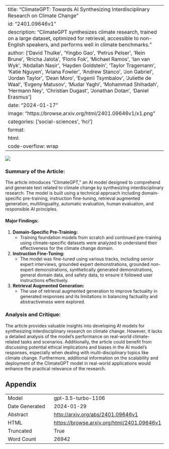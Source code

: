 
---
title: "ClimateGPT: Towards AI Synthesizing Interdisciplinary Research on Climate Change"
id: "2401.09646v1"
description: "ClimateGPT synthesizes climate research, trained on a large dataset, optimized for retrieval, accessible to non-English speakers, and performs well in climate benchmarks."
author: ['David Thulke', 'Yingbo Gao', 'Petrus Pelser', 'Rein Brune', 'Rricha Jalota', 'Floris Fok', 'Michael Ramos', 'Ian van Wyk', 'Abdallah Nasir', 'Hayden Goldstein', 'Taylor Tragemann', 'Katie Nguyen', 'Ariana Fowler', 'Andrew Stanco', 'Jon Gabriel', 'Jordan Taylor', 'Dean Moro', 'Evgenii Tsymbalov', 'Juliette de Waal', 'Evgeny Matusov', 'Mudar Yaghi', 'Mohammad Shihadah', 'Hermann Ney', 'Christian Dugast', 'Jonathan Dotan', 'Daniel Erasmus']
date: "2024-01-17"
image: "https://browse.arxiv.org/html/2401.09646v1/x1.png"
categories: ['social-sciences', 'hci']
format:
  html:
    code-overflow: wrap
---

![](https://browse.arxiv.org/html/2401.09646v1/x1.png)

### **Summary of the Article:**
The article introduces "ClimateGPT," an AI model designed to comprehend and generate text related to climate change by synthesizing interdisciplinary research. The model is built using a technical approach including domain-specific pre-training, instruction fine-tuning, retrieval augmented generation, multilinguality, automatic evaluation, human evaluation, and responsible AI principles.

#### Major Findings:
1. **Domain-Specific Pre-Training:**
    - Training foundation models from scratch and continued pre-training using climate-specific datasets were analyzed to understand their effectiveness for the climate change domain.

2. **Instruction Fine-Tuning:**
    - The model was fine-tuned using various tracks, including senior expert interviews, grounded expert demonstrations, grounded non-expert demonstrations, synthetically generated demonstrations, general domain data, and safety data, to ensure it followed user instructions effectively.

3. **Retrieval Augmented Generation:**
    - The use of retrieval augmented generation to improve factuality in generated responses and its limitations in balancing factuality and abstractiveness were explored.

### **Analysis and Critique:**
The article provides valuable insights into developing AI models for synthesizing interdisciplinary research on climate change. However, it lacks a detailed analysis of the model's performance on real-world climate-related tasks and scenarios. Additionally, the article could benefit from discussing potential ethical implications and biases in the AI model's responses, especially when dealing with multi-disciplinary topics like climate change. Furthermore, additional information on the scalability and deployment of the ClimateGPT model in real-world applications would enhance the practical relevance of the research.

## Appendix

|          |          |
|----------|----------|
| Model     | gpt-3.5-turbo-1106       |
| Date Generated     | 2024-01-29       |
| Abstract | [http://arxiv.org/abs/2401.09646v1](http://arxiv.org/abs/2401.09646v1)        |
| HTML     | [https://browse.arxiv.org/html/2401.09646v1](https://browse.arxiv.org/html/2401.09646v1)       |
| Truncated       | True       |
| Word Count       | 26942       |
